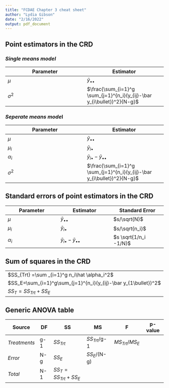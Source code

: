 ```yaml
---
title: "FCDAE Chapter 3 cheat sheet"
author: "Lydia Gibson"
date: "2/16/2022"
output: pdf_document
---
```


## Point estimators in the CRD

### *Single means model*

| **Parameter** | **Estimator** |
|-|-|
|$\mu$| $\bar y_{\bullet\bullet}$ |
| $\sigma^2$ | $\frac{\sum_{i=1}^g \sum_{j=1}^{n_i}(y_{ij}-\bar y_{i\bullet})^2}{N-g}$ |




### *Seperate means mode*l

| **Parameter** | **Estimator** |
|-|-|
| $\mu$ | $\bar y_{\bullet\bullet}$ |
| $\mu_i$ | $\bar y_{i\bullet}$ |
| $\alpha_i$ | $\bar y_{i\bullet}-\bar y_{\bullet \bullet}$ |
| $\sigma^2$ | $\frac{\sum_{i=1}^g \sum_{j=1}^{n_i}(y_{ij}-\bar y_{i\bullet})^2}{N-g}$ |


## Standard errors of point estimators in the CRD


| **Parameter** | **Estimator** | **Standard Error** |
|-|-|-|
| $\mu$ | $\bar y_{\bullet\bullet}$ | $s/\sqrt{N}$ |
| $\mu_i$ | $\bar y_{i\bullet}$ | $s/\sqrt{n_i}$ |
| $\alpha_i$ | $\bar y_{i\bullet}-\bar y_{\bullet \bullet}$ | $s \sqrt{1/n_i -1/N}$ |


## Sum of squares in the CRD

|  |
|-|
| $SS_{Trt} =\sum _{i=1}^g n_i\hat \alpha_i^2$ |
| $SS_E=\sum_{i=1}^g\sum_{j=1}^{n_i}(y_{ij}-\bar y_{1\bullet})^2$ |
| $SS_T=SS_{Trt}+SS_E$ |

  
## Generic ANOVA table

|**Source** | **DF** | **SS** | **MS** | **F** | **p-value** |
|-|-|-|-|-|-|
|*Treatments*| g-1| $SS_{Trt}$| $SS_{Trt}$/g-1|$MS_{Trt}$/$MS_E$| |
|*Error* |N-g|$SS_E$|$SS_E$/(N-g)| | | |
|*Total*|N-1|$SS_T=SS_{Trt}+SS_E$| | | | 


